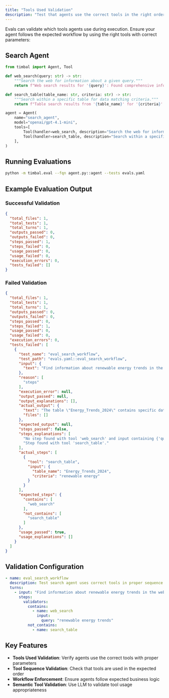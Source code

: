 ```yaml
---
title: "Tools Used Validation"
description: "Test that agents use the correct tools in the right order with proper parameters"
---
```


Evals can validate which tools agents use during execution. Ensure your agent follows the expected workflow by using the right tools with correct parameters:

## Search Agent

```python agent.py
from timbal import Agent, Tool

def web_search(query: str) -> str:
    """Search the web for information about a given query."""
    return f"Web search results for '{query}': Found comprehensive information about renewable energy trends, including solar and wind power growth statistics."

def search_table(table_name: str, criteria: str) -> str:
    """Search within a specific table for data matching criteria."""
    return f"Table search results from '{table_name}' for '{criteria}': Found specific data entries."

agent = Agent(
    name="search_agent",
    model="openai/gpt-4.1-mini",
    tools=[
        Tool(handler=web_search, description="Search the web for information about a given query."),
        Tool(handler=search_table, description="Search within a specific table for data matching criteria."),
    ],
)
```

## Running Evaluations

```bash
python -m timbal.eval --fqn agent.py::agent --tests evals.yaml
```

## Example Evaluation Output

### Successful Validation

```json summary.json
{
  "total_files": 1,
  "total_tests": 1,
  "total_turns": 1,
  "outputs_passed": 0,
  "outputs_failed": 0,
  "steps_passed": 1,
  "steps_failed": 0,
  "usage_passed": 0,
  "usage_failed": 0,
  "execution_errors": 0,
  "tests_failed": []
}
```

### Failed Validation

```json summary.json
{
  "total_files": 1,
  "total_tests": 1,
  "total_turns": 1,
  "outputs_passed": 0,
  "outputs_failed": 0,
  "steps_passed": 0,
  "steps_failed": 1,
  "usage_passed": 0,
  "usage_failed": 0,
  "execution_errors": 0,
  "tests_failed": [
    {
      "test_name": "eval_search_workflow",
      "test_path": "evals.yaml::eval_search_workflow",
      "input": {
        "text": "Find information about renewable energy trends in the web"
      },
      "reason": [
        "steps"
      ],
      "execution_error": null,
      "output_passed": null,
      "output_explanations": [],
      "actual_output": {
        "text": "The table \"Energy_Trends_2024\" contains specific data entries related to renewable energy trends. Would you like a summary of key trends, statistical data, or detailed entries from the table? Please specify your preference.",
        "files": []
      },
      "expected_output": null,
      "steps_passed": false,
      "steps_explanations": [
        "No step found with tool 'web_search' and input containing {'query': 'renewable energy trends'}.",
        "Step found with tool 'search_table'."
      ],
      "actual_steps": [
        {
          "tool": "search_table",
          "input": {
            "table_name": "Energy_Trends_2024",
            "criteria": "renewable energy"
          }
        }
      ],
      "expected_steps": {
        "contains": [
          "web_search"
        ],
        "not_contains": [
          "search_table"
        ]
      },
      "usage_passed": true,
      "usage_explanations": []
    }
  ]
}
```

## Validation Configuration

```yaml evals.yaml
- name: eval_search_workflow
  description: Test search agent uses correct tools in proper sequence
  turns:
    - input: "Find information about renewable energy trends in the web"
      steps:
        validators:
          contains:
            - name: web_search
              input:
                query: "renewable energy trends"
          not_contains:
            - name: search_table
```

## Key Features

- **Tools Used Validation**: Verify agents use the correct tools with proper parameters
- **Tool Sequence Validation**: Check that tools are used in the expected order
- **Workflow Enforcement**: Ensure agents follow expected business logic
- **Semantic Tool Validation**: Use LLM to validate tool usage appropriateness
